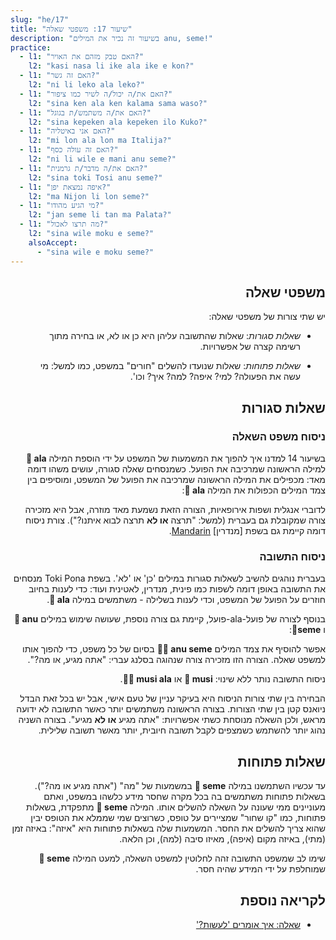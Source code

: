 ```yaml
---
slug: "he/17"
title: "שיעור 17: משפטי שאלה"
description: "בשיעור זה נכיר את המילים anu, seme!"
practice:
  - l1: "האם טבק מזהם את האויר?"
    l2: "kasi nasa li ike ala ike e kon?"
  - l1: "האם זה גשר?"
    l2: "ni li leko ala leko?"
  - l1: "האם את/ה יכול/ה לשיר כמו ציפור?"
    l2: "sina ken ala ken kalama sama waso?"
  - l1: "האם את/ה משתמש/ת בגוגל?"
    l2: "sina kepeken ala kepeken ilo Kuko?"
  - l1: "האם אני באיטליה?"
    l2: "mi lon ala lon ma Italija?"
  - l1: "האם זה עולה כסף?"
    l2: "ni li wile e mani anu seme?"
  - l1: "האם את/ה מדבר/ת גרמנית?"
    l2: "sina toki Tosi anu seme?"
  - l1: "איפה נמצאת יפן?"
    l2: "ma Nijon li lon seme?"
  - l1: "מי הגיע מהודו?"
    l2: "jan seme li tan ma Palata?"
  - l1: "מה תרצו לאכול?"
    l2: "sina wile moku e seme?"
    alsoAccept:
      - "sina wile e moku seme?"
---
```



<div dir="rtl">

## משפטי שאלה

יש שתי צורות של משפטי שאלה:

* *שאלות סגורות*: שאלות שהתשובה עליהן היא כן או לא, או בחירה מתוך רשימה קצרה של אפשרויות.

* *שאלות פתוחות*: שאלות שנועדו להשלים "חורים" במשפט, כמו למשל: מי עשה את הפעולה? למי? איפה? למה? איך? וכו'.

## שאלות סגורות

### ניסוח משפט השאלה

בשיעור 14 למדנו איך להפוך את המשמעות של המשפט על ידי הוספת המילה **󱤂 ala** למילה הראשונה שמרכיבה את הפועל. כשמנסחים שאלה סגורה, עושים משהו דומה מאד: מכפילים את המילה הראשונה שמרכיבה את הפועל של המשפט, ומוסיפים בין צמד המילים הכפולות את המילה **󱤂 ala**:

<List>
  <Word sl="moku ala moku" m="האם ... אוכל?" />
  <Sentence sl="pipi li moku ala moku e len?" m="האם עש אוכל בגדים?" />
  <Word sl="pona ala pona" m="האם ... הוא טוב?" />
  <Sentence sl="kalama musi li pona ala pona tawa sina?" m="האם המוזיקה טובה בעיניך (האם אתה אוהב את המוזיקה?)" />
  <Word sl="wile ala wile" m="האם ... רוצה?" />
  <Sentence sl="sina wile ala wile lape lon supa?" m="האם אתה רוצה לישון במיטה?" />
  <Word sl="lon ala lon" m="האם ... נמצא" />
  <Sentence sl="ona li lon ala lon ma Mewika?" m="האם אתה נמצא בארצות הברית?" />
</List>

לדוברי אנגלית ושפות אירופאיות, הצורה הזאת נשמעת מאד מוזרה, אבל היא מזכירה צורה שמקובלת גם בעברית (למשל: "תרצה **או לא** תרצה לבוא איתנו?"). צורת ניסוח דומה קיימת גם בשפת [מנדרין]
[Mandarin](https://en.wikipedia.org/wiki/A-not-A_question#A-not-AB_form_4).

### ניסוח התשובה

בעברית נוהגים להשיב לשאלות סגורות במילים 'כן' או 'לא'. בשפת Toki Pona מנסחים את התשובה באופן דומה לשפות כמו פינית, מנדרין, לאטינית ועוד: כדי לענות בחיוב חוזרים על הפועל של המשפט, וכדי לענות בשלילה - משתמשים במילה **󱤂 ala**.

<List>
  <Sentence sl="sitelen li musi ala musi?" m="הסרט נחמד?" />
  <Word sl="musi." m="כן" />
  <Word sl="musi ala." m="לא" />
</List>

בנוסף לצורה של פועל-ala-פועל, קיימת גם צורה נוספת, שעושה שימוש במילים  **󱤇 anu** ו **󱥙seme**:

<List>
  <Word sl="seme" m="מה?" />
  <Word sl="anu" m="או" />
  <Word sl="anu seme" m="..., נכון?" />
</List>

אפשר להוסיף את צמד המילים **󱤇󱥙 anu seme** בסיום של כל משפט, כדי להפוך אותו למשפט שאלה. הצורה הזו מזכירה צורה שנהוגה בסלנג עברי: "אתה מגיע, או מה?". 

<List>
  <Sentence sl="sitelen li musi anu seme?" m="הוידאו נחמד, נכון?" />
</List>

ניסוח התשובה נותר ללא שינוי:  **󱤻 musi** או **󱤻󱤂 musi ala**.

הבחירה בין שתי צורות הניסוח היא בעיקר עניין של טעם אישי, אבל יש בכל זאת הבדל ניואנס קטן בין שתי הצורות. בצורה הראשונה משתמשים יותר כאשר התשובה לא ידועה מראש, ולכן השאלה מנוסחת כשתי אפשרויות: "אתה מגיע **או לא** מגיע". בצורה השניה נהוג יותר להשתמש כשמצפים לקבל תשובה חיובית, יותר מאשר תשובה שלילית.

## שאלות פתוחות

עד עכשיו השתמשנו במילה **󱥙 seme** במשמעות של "מה" ("אתה מגיע או מה?"). בשאלות פתוחות משתמשים בה בכל מקרה שחסר מידע כלשהו במשפט, ואתם מעוניינים ממי שעונה על השאלה להשלים אותו. המילה **󱥙 seme** מתפקדת, בשאלות פתוחות, כמו "קו שחור" שמציירים על טופס, כשרוצים שמי שממלא את הטופס יבין שהוא צריך להשלים את החסר. המשמעות שלה בשאלות פתוחות היא "איזה": באיזה זמן (מתי), באיזה מקום (איפה), מאיזו סיבה (למה), וכן הלאה.

<List>
  <Sentence sl="waso li lon seme?" m="איפה הציפור? (באיזה מקום נמצאת הציפור?)" />
  <Sentence sl="waso li lon tomo." m="הציפור נמצאת בקן." />
  <Sentence sl="soweli li utala e jan seme?" m="את מי תקפה החיה? (איזה איש תקפה החיה?)" />
  <Sentence sl="soweli li utala e jan Ema." m="החיה תקפה את אמה." />
</List>

שימו לב שמשפט התשובה זהה לחלוטין למשפט השאלה, למעט המילה **󱥙 seme** שמוחלפת על ידי המידע שהיה חסר.

<Practice exercises={frontmatter.practice} client:load />

## לקריאה נוספת
* [שאלה: איך אומרים 'לעשות?'](he/doing/)

</div>